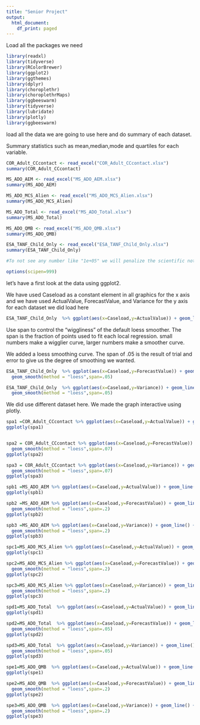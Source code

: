 ```yaml
---
title: "Senior Project"
output:
  html_document:
    df_print: paged
---
```


Load all the packages we need 

```r
library(readxl)
library(tidyverse)
library(RColorBrewer)
library(ggplot2)
library(ggthemes)
library(dplyr)
library(choroplethr)
library(choroplethrMaps)
library(ggbeeswarm)
library(tidyverse)
library(lubridate)
library(plotly)
library(ggbeeswarm)

```
 
load all the data we are going to use here and do summary of each dataset.

Summary statistics such as mean,median,mode and quartiles for each variable.
 
```r


COR_Adult_CCcontact <- read_excel("COR_Adult_CCcontact.xlsx")
summary(COR_Adult_CCcontact) 

MS_ADO_AEM <- read_excel("MS_ADO_AEM.xlsx")
summary(MS_ADO_AEM) 

MS_ADO_MCS_Alien <- read_excel("MS_ADO_MCS_Alien.xlsx")
summary(MS_ADO_MCS_Alien) 

MS_ADO_Total <- read_excel("MS_ADO_Total.xlsx")
summary(MS_ADO_Total) 

MS_ADO_QMB <- read_excel("MS_ADO_QMB.xlsx")
summary(MS_ADO_QMB) 

ESA_TANF_Child_Only <- read_excel("ESA_TANF_Child_Only.xlsx")
summary(ESA_TANF_Child_Only)

#To not see any number like "1e+05" we will penalize the scientific notation version by 999

options(scipen=999)
```
 
 
 let's have a first look at the data using ggplot2.


We have used Caseload as a constant element in all graphics for the x axis and we have used ActualValue, ForecastValue, and Variance for the y axis for each dataset we did load here 

```r


ESA_TANF_Child_Only  %>% ggplot(aes(x=Caseload,y=ActualValue)) + geom_line() + geom_hline(yintercept = 0,color="purple")

```

 Use span to control the "wiggliness" of the default loess smoother.
 The span is the fraction of points used to fit each local regression.
 small numbers make a wigglier curve, larger numbers make a smoother curve.
 
 We added a loess smoothing curve. The span of .05 is the result of trial and error to give us the degree of smoothing we wanted.
 
```r

ESA_TANF_Child_Only  %>% ggplot(aes(x=Caseload,y=ForecastValue)) + geom_line() + geom_hline(yintercept = 0,color="purple")+
  geom_smooth(method = "loess",span=.05)

ESA_TANF_Child_Only  %>% ggplot(aes(x=Caseload,y=Variance)) + geom_line() + geom_hline(yintercept = 0,color="purple")+
  geom_smooth(method = "loess",span=.05)
```



We did use different dataset here.
We made the graph interactive using plotly.

```r


spa1 =COR_Adult_CCcontact %>% ggplot(aes(x=Caseload,y=ActualValue)) + geom_line() + geom_hline(yintercept = 0,color="purple")
ggplotly(spa1)


spa2 = COR_Adult_CCcontact %>% ggplot(aes(x=Caseload,y=ForecastValue)) + geom_line() + geom_hline(yintercept = 0,color="purple")+
  geom_smooth(method = "loess",span=.07)
ggplotly(spa2)

spa3 = COR_Adult_CCcontact %>% ggplot(aes(x=Caseload,y=Variance)) + geom_line() + geom_hline(yintercept = 0,color="purple")+
  geom_smooth(method = "loess",span=.07)
ggplotly(spa3)
```


```r
spb1 =MS_ADO_AEM %>% ggplot(aes(x=Caseload,y=ActualValue)) + geom_line() + geom_hline(yintercept = 0,color="purple")
ggplotly(spb1)

spb2 =MS_ADO_AEM %>% ggplot(aes(x=Caseload,y=ForecastValue)) + geom_line() + geom_hline(yintercept = 0,color="purple")+
  geom_smooth(method = "loess",span=.2)
ggplotly(spb2)

spb3 =MS_ADO_AEM %>% ggplot(aes(x=Caseload,y=Variance)) + geom_line() + geom_hline(yintercept = 0,color="purple")+
  geom_smooth(method = "loess",span=.2)
ggplotly(spb3)
```

```r
spc1=MS_ADO_MCS_Alien %>% ggplot(aes(x=Caseload,y=ActualValue)) + geom_line() + geom_hline(yintercept = 0,color="purple")
ggplotly(spc1)

spc2=MS_ADO_MCS_Alien %>% ggplot(aes(x=Caseload,y=ForecastValue)) + geom_line() + geom_hline(yintercept = 0,color="purple")+
  geom_smooth(method = "loess",span=.2)
ggplotly(spc2)

spc3=MS_ADO_MCS_Alien %>% ggplot(aes(x=Caseload,y=Variance)) + geom_line() + geom_hline(yintercept = 0,color="purple")+
  geom_smooth(method = "loess",span=.2)
ggplotly(spc3)
```

```r
spd1=MS_ADO_Total  %>% ggplot(aes(x=Caseload,y=ActualValue)) + geom_line() + geom_hline(yintercept = 0,color="purple")
ggplotly(spd1)

spd2=MS_ADO_Total  %>% ggplot(aes(x=Caseload,y=ForecastValue)) + geom_line() + geom_hline(yintercept = 0,color="purple")+
  geom_smooth(method = "loess",span=.05)
ggplotly(spd2)

spd3=MS_ADO_Total  %>% ggplot(aes(x=Caseload,y=Variance)) + geom_line() + geom_hline(yintercept = 0,color="purple")+
  geom_smooth(method = "loess",span=.05)
ggplotly(spd3)
```

```r
spe1=MS_ADO_QMB  %>% ggplot(aes(x=Caseload,y=ActualValue)) + geom_line() + geom_hline(yintercept = 0,color="purple")
ggplotly(spe1)

spe2=MS_ADO_QMB  %>% ggplot(aes(x=Caseload,y=ForecastValue)) + geom_line() + geom_hline(yintercept = 0,color="purple")+
  geom_smooth(method = "loess",span=.2)
ggplotly(spe2)

spe3=MS_ADO_QMB  %>% ggplot(aes(x=Caseload,y=Variance)) + geom_line() + geom_hline(yintercept = 0,color="purple")+
  geom_smooth(method = "loess",span=.2)
ggplotly(spe3)
```







